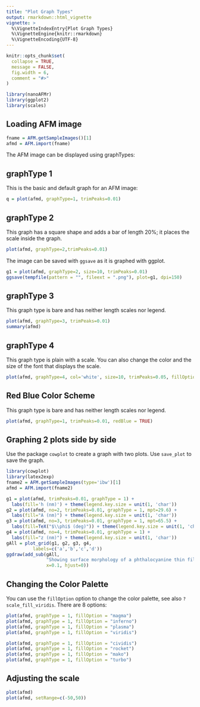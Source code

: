 ```yaml
---
title: "Plot Graph Types"
output: rmarkdown::html_vignette
vignette: >
  %\VignetteIndexEntry{Plot Graph Types}
  %\VignetteEngine{knitr::rmarkdown}
  %\VignetteEncoding{UTF-8}
---
```


```r
knitr::opts_chunk$set(
  collapse = TRUE,
  message = FALSE,
  fig.width = 6,
  comment = "#>"
)
```

```r
library(nanoAFMr)
library(ggplot2)
library(scales)
```

## Loading AFM image

```r
fname = AFM.getSampleImages()[1]
afmd = AFM.import(fname)
```

The AFM image can be displayed using graphTypes:

## graphType 1

This is the basic and default graph for an AFM image:

```r
q = plot(afmd, graphType=1, trimPeaks=0.01)
```

## graphType 2

This graph has a square shape and adds a bar of length 20%; it places the scale inside the graph.

```r
plot(afmd, graphType=2,trimPeaks=0.01)
```

The image can be saved with `ggsave` as it is graphed with ggplot.

```r
g1 = plot(afmd, graphType=2, size=10, trimPeaks=0.01)
ggsave(tempfile(pattern = "", fileext = ".png"), plot=g1, dpi=150)
```

## graphType 3

This graph type is bare and has neither length scales nor legend.

```r
plot(afmd, graphType=3, trimPeaks=0.01)
summary(afmd)
```
## graphType 4

This graph type is plain with a scale. You can also change the color and the size of the font that displays the scale.

```r
plot(afmd, graphType=4, col='white', size=10, trimPeaks=0.05, fillOption = 'A')
```



## Red Blue Color Scheme

This graph type is bare and has neither length scales nor legend.

```r
plot(afmd, graphType=1, trimPeaks=0.01, redBlue = TRUE)
```



## Graphing 2 plots side by side

Use the package `cowplot` to create a graph with two plots. Use `save_plot` to save the graph.

```r
library(cowplot)
library(latex2exp)
fname2 = AFM.getSampleImages(type='ibw')[1]
afmd = AFM.import(fname2)

g1 = plot(afmd, trimPeaks=0.01, graphType = 1) + 
  labs(fill='h (nm)') + theme(legend.key.size = unit(1, 'char'))
g2 = plot(afmd, no=2, trimPeaks=0.01, graphType = 1, mpt=29.6) +
  labs(fill="A (nm)") + theme(legend.key.size = unit(1, 'char'))
g3 = plot(afmd, no=3, trimPeaks=0.01, graphType = 1, mpt=65.5) +
  labs(fill=TeX("$\\phi$ (deg)")) + theme(legend.key.size = unit(1, 'char'))
g4 = plot(afmd, no=4, trimPeaks=0.01, graphType = 1) + 
  labs(fill="z (nm)") + theme(legend.key.size = unit(1, 'char'))
gAll = plot_grid(g1, g2, g3, g4,
          labels=c('a','b','c','d')) 
ggdraw(add_sub(gAll, 
               "Showing surface morphology of a phthalocyanine thin film\n with (a) height h, (b) amplitude A, (c) phase ϕ, and \n (d) z-sensor z response. Sample / image from Gredig\n Lab, CSU Long Beach.",
               x=0.1, hjust=0))
```


## Changing the Color Palette

You can use the `fillOption` option to change the color palette, see also `? scale_fill_viridis`. There are 8 options:


```r
plot(afmd, graphType = 1, fillOption = "magma")
plot(afmd, graphType = 1, fillOption = "inferno")
plot(afmd, graphType = 1, fillOption = "plasma")
plot(afmd, graphType = 1, fillOption = "viridis")
```

```r
plot(afmd, graphType = 1, fillOption = "cividis")
plot(afmd, graphType = 1, fillOption = "rocket")
plot(afmd, graphType = 1, fillOption = "mako")
plot(afmd, graphType = 1, fillOption = "turbo")
```


## Adjusting the scale

```r
plot(afmd)
plot(afmd, setRange=c(-50,50))
```
